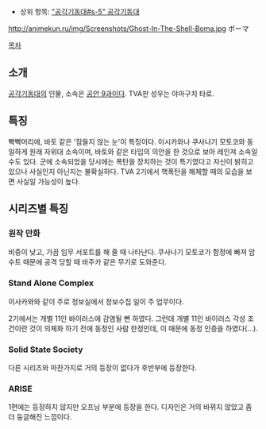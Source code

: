 * 상위 항목: [["공각기동대#s-5" 공각기동대]]

http://animekun.ru/img/Screenshots/Ghost-In-The-Shell-Boma.jpg
ボーマ

[[목차]]
== 소개 ==
[[공각기동대]]의 인물, 소속은 [[공안 9과]]이다. TVA판 성우는 야마구치 타로.

== 특징 ==
빡빡머리에, 바토 같은 '잠들지 않는 눈'이 특징이다. 이시카와나 쿠사나기 모토코와 동일하게 원래 자위대 소속이며, 바토와 같은 타입의 의안을 한 것으로 보아 레인져 소속일 수도 있다. 군에 소속되었을 당시에는 폭탄을 장치하는 것이 특기였다고 자신이 밝히고 있으나 사실인지 아닌지는 불확실하다. TVA 2기에서 핵폭탄을 해체할 때의 모습을 보면 사실일 가능성이 높다. 

== 시리즈별 특징 ==
=== 원작 만화 ===
비중이 낮고, 가끔 임무 서포트를 해 줄 때 나타난다. 쿠사나기 모토코가 함정에 빠져 암수트 때문에 공격 당할 때 바주카 같은 무기로 도와준다.

=== Stand Alone Complex ===
이사카와와 같이 주로 정보실에서 정보수집 일이 주 업무이다.

2기에서는 개별 11인 바이러스에 감염될 뻔 하였다. 그런데 개별 11인 바이러스 각성 조건이란 것이 의체화 하기 전에 동정인 사람 한정인데, 이 때문에 동정 인증을 하였다(...).

=== Solid State Society ===
다른 시리즈와 마찬가지로 거의 등장이 없다가 후반부에 등장한다.

=== ARISE ===
1편에는 등장하지 않지만 오프닝 부분에 등장을 한다. 디자인은 거의 바뀌지 않았고 좀 더 둥글해진 느낌이다.
